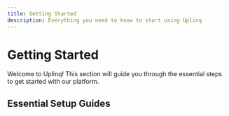 ```yaml
---
title: Getting Started
description: Everything you need to know to start using Uplinq
---
```


# Getting Started

Welcome to Uplinq! This section will guide you through the essential steps to get started with our platform.

## Essential Setup Guides

<div className="grid grid-cols-1 gap-4 md:grid-cols-2">
  <Card title="Quick Start Guide" href="/docs/getting-started/quick-start-guide" icon="rocket" />
  <Card title="Setting Up Your Books" href="/docs/getting-started/setting-up-your-books" icon="book" />
  <Card title="Sharing Data" href="/docs/getting-started/sharing-data" icon="share" />
  <Card title="Completing Tasks" href="/docs/getting-started/completing-tasks" icon="check-circle" />
</div>